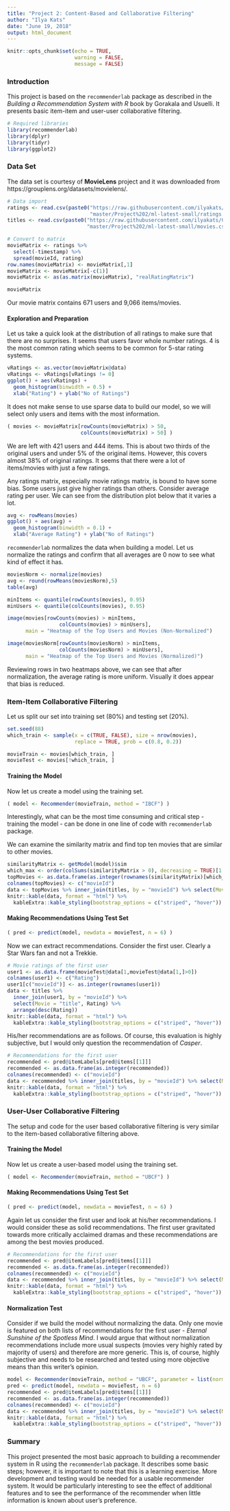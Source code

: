 ```yaml
---
title: "Project 2: Content-Based and Collaborative Filtering"
author: "Ilya Kats"
date: "June 19, 2018"
output: html_document
---
```


```r
knitr::opts_chunk$set(echo = TRUE, 
                      warning = FALSE, 
                      message = FALSE)
```

### Introduction

This project is based on the `recommenderlab` package as described in the _Building a Recommendation System with R_ book by Gorakala and Usuelli. It presents basic item-item and user-user collaborative filtering.

```r
# Required libraries
library(recommenderlab)
library(dplyr)
library(tidyr)
library(ggplot2)
```

### Data Set

The data set is courtesy of __MovieLens__ project and it was downloaded from https://grouplens.org/datasets/movielens/. 

```r
# Data import
ratings <- read.csv(paste0("https://raw.githubusercontent.com/ilyakats/CUNY-DATA643/",
                           "master/Project%202/ml-latest-small/ratings.csv"))
titles <- read.csv(paste0("https://raw.githubusercontent.com/ilyakats/CUNY-DATA643/",
                          "master/Project%202/ml-latest-small/movies.csv"))

# Convert to matrix
movieMatrix <- ratings %>% 
  select(-timestamp) %>% 
  spread(movieId, rating)
row.names(movieMatrix) <- movieMatrix[,1]
movieMatrix <- movieMatrix[-c(1)]
movieMatrix <- as(as.matrix(movieMatrix), "realRatingMatrix")

movieMatrix
```

Our movie matrix contains 671 users and 9,066 items/movies. 

#### Exploration and Preparation

Let us take a quick look at the distribution of all ratings to make sure that there are no surprises. It seems that users favor whole number ratings. 4 is the most common rating which seems to be common for 5-star rating systems.

```r
vRatings <- as.vector(movieMatrix@data)
vRatings <- vRatings[vRatings != 0]
ggplot() + aes(vRatings) + 
  geom_histogram(binwidth = 0.5) +
  xlab("Rating") + ylab("No of Ratings")
```

It does not make sense to use sparse data to build our model, so we will select only users and items with the most information. 

```r
( movies <- movieMatrix[rowCounts(movieMatrix) > 50, 
                        colCounts(movieMatrix) > 50] )
```

We are left with 421 users and 444 items. This is about two thirds of the original users and under 5% of the original items. However, this covers almost 38% of original ratings. It seems that there were a lot of items/movies with just a few ratings.

Any ratings matrix, especially movie ratings matrix, is bound to have some bias. Some users just give higher ratings than others. Consider average rating per user. We can see from the distribution plot below that it varies a lot.

```r
avg <- rowMeans(movies)
ggplot() + aes(avg) + 
  geom_histogram(binwidth = 0.1) +
  xlab("Average Rating") + ylab("No of Ratings")
```

`recommenderlab` normalizes the data when building a model. Let us normalize the ratings and confirm that all averages are 0 now to see what kind of effect it has.

```r
moviesNorm <- normalize(movies)
avg <- round(rowMeans(moviesNorm),5)
table(avg)
```

```r
minItems <- quantile(rowCounts(movies), 0.95)
minUsers <- quantile(colCounts(movies), 0.95)

image(movies[rowCounts(movies) > minItems, 
                 colCounts(movies) > minUsers], 
      main = "Heatmap of the Top Users and Movies (Non-Normalized")

image(moviesNorm[rowCounts(moviesNorm) > minItems, 
                 colCounts(moviesNorm) > minUsers], 
      main = "Heatmap of the Top Users and Movies (Normalized)")
```

Reviewing rows in two heatmaps above, we can see that after normalization, the average rating is more uniform. Visually it does appear that bias is reduced.

### Item-Item Collaborative Filtering

Let us split our set into training set (80%) and testing set (20%). 

```r
set.seed(88)
which_train <- sample(x = c(TRUE, FALSE), size = nrow(movies),
                      replace = TRUE, prob = c(0.8, 0.2))

movieTrain <- movies[which_train, ]
movieTest <- movies[!which_train, ]
```

#### Training the Model

Now let us create a model using the training set.

```r
( model <- Recommender(movieTrain, method = "IBCF") )
```

Interestingly, what can be the most time consuming and critical step - training the model - can be done in one line of code with `recommenderlab` package.

We can examine the similarity matrix and find top ten movies that are similar to other movies. 

```r
similarityMatrix <- getModel(model)$sim
which_max <- order(colSums(similarityMatrix > 0), decreasing = TRUE)[1:10]
topMovies <- as.data.frame(as.integer(rownames(similarityMatrix)[which_max]))
colnames(topMovies) <- c("movieId")
data <- topMovies %>% inner_join(titles, by = "movieId") %>% select(Movie = "title")
knitr::kable(data, format = "html") %>%
  kableExtra::kable_styling(bootstrap_options = c("striped", "hover"))
```

#### Making Recommendations Using Test Set

```r
( pred <- predict(model, newdata = movieTest, n = 6) )
```

Now we can extract recommendations. Consider the first user. Clearly a Star Wars fan and not a Trekkie.

```r
# Movie ratings of the first user
user1 <- as.data.frame(movieTest@data[1,movieTest@data[1,]>0])
colnames(user1) <- c("Rating")
user1[c("movieId")] <- as.integer(rownames(user1))
data <- titles %>% 
  inner_join(user1, by = "movieId") %>% 
  select(Movie = "title", Rating) %>%
  arrange(desc(Rating))
knitr::kable(data, format = "html") %>%
  kableExtra::kable_styling(bootstrap_options = c("striped", "hover"))
```

His/her recommendations are as follows. Of course, this evaluation is highly subjective, but I would only question the recommendation of _Casper_. 

```r
# Recommendations for the first user
recommended <- pred@itemLabels[pred@items[[1]]]
recommended <- as.data.frame(as.integer(recommended))
colnames(recommended) <- c("movieId")
data <- recommended %>% inner_join(titles, by = "movieId") %>% select(Movie = "title")
knitr::kable(data, format = "html") %>%
  kableExtra::kable_styling(bootstrap_options = c("striped", "hover"))
```

### User-User Collaborative Filtering

The setup and code for the user based collaborative filtering is very similar to the item-based collaborative filtering above.

#### Training the Model

Now let us create a user-based model using the training set.

```r
( model <- Recommender(movieTrain, method = "UBCF") )
```

#### Making Recommendations Using Test Set

```r
( pred <- predict(model, newdata = movieTest, n = 6) )
```

Again let us consider the first user and look at his/her recommendations. I would consider these as solid recommendations. The first user gravitated towards more critically acclaimed dramas and these recommendations are among the best movies produced.

```r
# Recommendations for the first user
recommended <- pred@itemLabels[pred@items[[1]]]
recommended <- as.data.frame(as.integer(recommended))
colnames(recommended) <- c("movieId")
data <- recommended %>% inner_join(titles, by = "movieId") %>% select(Movie = "title")
knitr::kable(data, format = "html") %>%
  kableExtra::kable_styling(bootstrap_options = c("striped", "hover"))
```

#### Normalization Test

Consider if we build the model without normalizing the data. Only one movie is featured on both lists of recommendations for the first user - _Eternal Sunshine of the Spotless Mind_. I would argue that without normalization recommendations include more usual suspects (movies very highly rated by majority of users) and therefore are more generic. This is, of course, highly subjective and needs to be researched and tested using more objective means than this writer's opinion.

```r
model <- Recommender(movieTrain, method = "UBCF", parameter = list(normalize = NULL))
pred <- predict(model, newdata = movieTest, n = 6)
recommended <- pred@itemLabels[pred@items[[1]]]
recommended <- as.data.frame(as.integer(recommended))
colnames(recommended) <- c("movieId")
data <- recommended %>% inner_join(titles, by = "movieId") %>% select(Movie = "title")
knitr::kable(data, format = "html") %>%
  kableExtra::kable_styling(bootstrap_options = c("striped", "hover"))
```

### Summary

This project presented the most basic approach to building a recommender system in R using the `recommenderlab` package. It describes some basic steps; however, it is important to note that this is a learning exercise. More development and testing would be needed for a usable recommender system. It would be particularly interesting to see the effect of additional features and to see the performance of the recommender when little information is known about user's preference.
